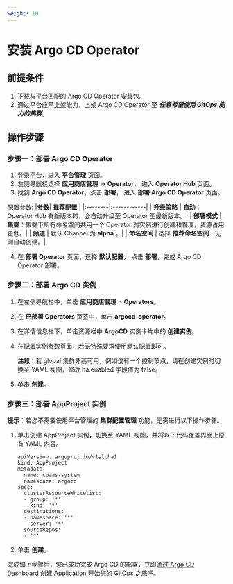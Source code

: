 ```yaml
---
weight: 10
---
```


# 安装 Argo CD Operator

## 前提条件
1. 下载与平台匹配的 Argo CD Operator 安装包。
2. 通过平台应用上架能力，上架 Argo CD Operator 至 ***任意希望使用 GitOps 能力的集群***。

## 操作步骤

### 步骤一：部署 Argo CD Operator
1. 登录平台，进入 **平台管理** 页面。
2. 左侧导航栏选择 **应用商店管理** -> **Operator**， 进入 **Operator Hub** 页面。
3. 找到 **Argo CD Operator**，点击 **部署**， 进入 **部署 Argo CD Operator** 页面。

 配置参数:
    |**参数**| **推荐配置** |
    |:--------|:------------|
    | **升级策略** | **自动**：Operator Hub 有新版本时，会自动升级至 Operator 至最新版本。|
    | **部署模式** | **集群**：集群下所有命名空间共用一个 Operator 对实例进行创建和管理，资源占用更低。|
    | **频道**    | 默认 Channel 为 **alpha** 。|
    | **命名空间** | 选择 **推荐命名空间**：无则自动创建。|

4. 在 **部署 Operator** 页面，选择 **默认配置**， 点击 **部署**，完成 Argo CD Operator 部署。

### 步骤二：部署 Argo CD 实例

1. 在左侧导航栏中，单击 **应用商店管理** > **Operators**。

2. 在 **已部署 Operators** 页签中，单击 **argocd-operator**。

3. 在详情信息栏下，单击资源栏中 **ArgoCD** 实例卡片中的 **创建实例**。

4. 在配置实例参数页面，若无特殊要求使用默认配置即可。

    **注意**：若 global 集群非高可用，例如仅有一个控制节点，请在创建实例时切换至 YAML 视图，修改 ha.enabled 字段值为 false。

5. 单击 **创建**。

### 步骤三：部署 AppProject 实例

**提示**：若您不需要使用平台管理的 **集群配置管理** 功能，无需进行以下操作步骤。

1. 单击创建 AppProject 实例，切换至 YAML 视图，并将以下代码覆盖界面上原有 YAML 内容。

    ```
    apiVersion: argoproj.io/v1alpha1
    kind: AppProject
    metadata:
      name: cpaas-system
      namespace: argocd
    spec:
      clusterResourceWhitelist:
      - group: '*'
        kind: '*'
      destinations:
      - namespace: '*'
        server: '*'
      sourceRepos:
      - '*'
    ```

2. 单击 **创建**。

完成如上步骤后，您已成功完成 Argo CD 的部署，立即[通过 Argo CD Dashboard 创建 Application](../how_to/create_application_by_argocd_dashoard.mdx) 开始您的 GitOps 之旅吧。
